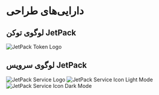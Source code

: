 # دارایی‌های طراحی

## لوگوی توکن JetPack

![JetPack Token Logo](/images/jetpack.svg)

## لوگوی سرویس JetPack

![JetPack Service Logo](/images/jetpack_image.png)
![JetPack Service Icon Light Mode](/images/jetpack_logo.svg)
![JetPack Service Icon Dark Mode](/images/jetpack_logo_dark.svg)